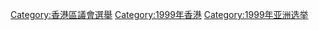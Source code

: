 [[Category:香港區議會選舉|Category:香港區議會選舉]]
[[Category:1999年香港|Category:1999年香港]]
[[Category:1999年亚洲选举|Category:1999年亚洲选举]]